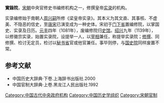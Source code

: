 '''實錄院'''，[[宋朝|宋朝]]中央官修史书编修机构之一，修撰皇帝[[实录|实录]]的机构。

实录编修始于南朝人[[周兴嗣|周兴嗣]]所修《梁皇帝实录》。其本义为其文直、其事核、不虚美、不隐恶的信史，至[[唐宋|唐宋]]已演变成为一种史体。宋初于[[门下省|门下省]]置编修院，以掌国史、实录及日历。[[元丰_(北宋)|元丰]]四年（1081年），废编修院归[[史馆|史馆]]。[[绍兴|绍兴]]九年（1139年），以修徽宗实录，始置实录院，设提举一人，以[[宰相|宰相]]兼任，称提举实录院；[[修撰|修撰]]、同修撰、检讨无定员，检讨以[[秘书省|秘书省]]官或他官兼任。事毕则停，与[[国史院|国史院]]同样废置不常。

== 参考文献 ==
* 中国历史大辞典·下卷.上海辞书出版社.2000
* 中国官制大辞典·上卷.黑龙江人民出版社.1992

{{宋代修史制度}}
{{DEFAULTSORT:S}}
[[Category:中国古代中央政府机构|Category:中国古代中央政府机构]]
[[Category:中国历史学组织|Category:中国历史学组织]]
[[Category:宋朝官制|Category:宋朝官制]]